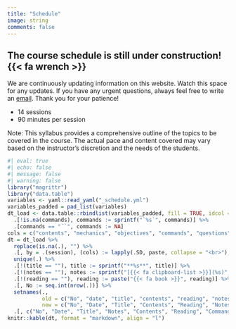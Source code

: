 ```yaml
---
title: "Schedule"
image: string
comments: false
---
```


::: {.callout-note collapse=false}
## The course schedule is still under construction! {{< fa wrench >}}
We are continuously updating information on this website.
Watch this space for any updates.
If you have any urgent questions, always feel free to write an [email]({{< var links.email >}}).
Thank you for your patience!
:::

- 14 sessions
- 90 minutes per session

Note: This syllabus provides a comprehensive outline of the topics to be covered in the course.
The actual pace and content covered may vary based on the instructor’s discretion and the needs of the students.

```r
#| eval: true
#| echo: false
#| message: false
#| warning: false
library("magrittr")
library("data.table")
variables <- yaml::read_yaml("_schedule.yml")
variables_padded = pad_list(variables)
dt_load <- data.table::rbindlist(variables_padded, fill = TRUE, idcol = "session") %>%
  .[!is.na(commands), commands := sprintf("`%s`", commands)] %>%
  .[commands == "``", commands := NA] 
cols = c("contents", "mechanics", "objectives", "commands", "questions")
dt = dt_load %>%
  replace(is.na(.), "") %>%
  .[, by = .(session), (cols) := lapply(.SD, paste, collapse = "<br>"), .SDcols = cols] %>%
  unique(.) %>%
  .[!(title == ""), title := sprintf("**%s**", title)] %>%
  .[!(notes == ""), notes := sprintf("[{{< fa clipboard-list >}}](%s)", notes)] %>%
  .[!(reading == ""), reading := paste("{{< fa book >}}", reading)] %>%
  .[, No := seq.int(nrow(.))] %>%
  setnames(.,
           old = c("No", "date", "title", "contents", "reading", "notes", "commands", "objectives"),
           new = c("No", "Date", "Title", "Contents", "Reading", "Notes", "Commands", "Objectives")) %>%
  .[, c("No", "Date", "Title", "Notes", "Contents", "Reading", "Commands")]
knitr::kable(dt, format = "markdown", align = "l")
```
